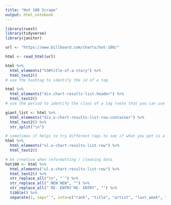 ```yaml
---
title: "Hot 100 Scrape"
output: html_notebook
---
```


```r
library(rvest)
library(tidyverse)
library(janitor)
```

```r
url <- "https://www.billboard.com/charts/hot-100/"

html <- read_html(url)
```

```r
html %>% 
  html_elements("h3#title-of-a-story") %>% 
  html_text2()
# use the hashtag to identify the id of a tag

html %>% 
  html_elements("div.chart-results-list-header") %>% 
  html_text2()
# use the period to identify the class of a tag (note that you can use part of the class rather than the full class)

giant_list <- html %>% 
  html_elements("div.o-chart-results-list-row-container") %>% 
  html_text2() %>% 
  str_split("\n")

# sometimes it helps to try different tags to see if what you get is a little cleaner / easier to use. here i just went to the first tag nested within the div tag above:
html %>% 
  html_elements("ul.o-chart-results-list-row") %>% 
  html_text2() 

# be creative when reformatting / cleaning data
hot100 <- html %>% 
  html_elements("ul.o-chart-results-list-row") %>% 
  html_text2() %>% 
  str_replace_all("\n", "`") %>% 
  str_replace_all(" NEW`NEW", "") %>% 
  str_replace_all(" RE- ENTRY`RE- ENTRY", "") %>% 
  tibble() %>% 
  separate(1, sep="`", into=c("rank", "title", "artist", "last_week", "peak_pos", "weeks_on_chart", NA, NA, NA))

```

